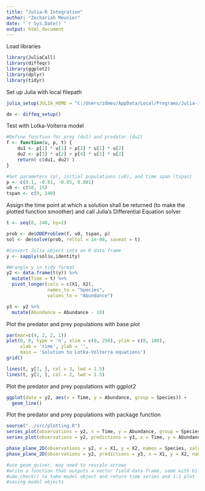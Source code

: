 ```yaml
---
title: "Julia-R Integration"
author: "Zechariah Meunier"
date: "`r Sys.Date()`"
output: html_document
---
```


Load libraries
```r
library(JuliaCall)
library(diffeqr)
library(ggplot2)
library(dplyr)
library(tidyr)
```

Set up Julia with local filepath
```r
julia_setup(JULIA_HOME = "C:/Users/zdmeu/AppData/Local/Programs/Julia-1.9.3/bin")

de <- diffeq_setup()
```

Test with Lotka-Volterra model
```r
#Define function for prey (du1) and predator (du2)
f <- function(u, p, t) {
    du1 <- p[1] * u[1] + p[2] * u[1] * u[2]
    du2 <- p[3] * u[2] + p[4] * u[1] * u[2]
    return( c(du1, du2) )
}

#Set parameters (p), initial populations (u0), and time span (tspan)
p <- c(0.1, -0.01, -0.05, 0.001)
u0 <- c(50, 15)
tspan <- c(0, 240)
```

Assign the time point at which a solution shall be returned (to make the plotted function smoother) and call Julia’s Differential Equation solver
```r
t <- seq(0, 240, by=2)

prob <- de$ODEProblem(f, u0, tspan, p)
sol <- de$solve(prob, reltol = 1e-08, saveat = t)

#Convert Julia object into an R data frame
y <- sapply(sol$u,identity)

#Wrangle y in tidy format
y2 <- data.frame(t(y)) %>%
  mutate(Time = t) %>%
  pivot_longer(cols = c(X1, X2),
               names_to = "Species",
               values_to = "Abundance")

y3 <- y2 %>%
  mutate(Abundance = Abundance - 10)
```

Plot the predator and prey populations with base plot
```r
par(mar=c(4, 2, 2, 1))
plot(0, 0, type = 'n', xlim = c(0, 250), ylim = c(0, 100),
     xlab = 'time', ylab = '',
     main = 'Solution to Lotka-Volterra equations')
grid()

lines(t, y[1, ], col = 3, lwd = 1.5)
lines(t, y[2, ], col = 2, lwd = 1.5)
```


Plot the predator and prey populations with ggplot2
```r
ggplot(data = y2, aes(x = Time, y = Abundance, group = Species)) +
  geom_line()
```

Plot the predator and prey populations with package function
```r
source("../src/plotting.R")
series_plot(observations = y2, x = Time, y = Abundance, group = Species)
series_plot(observations = y2, predictions = y3, x = Time, y = Abundance, group = Species)

phase_plane_2D(observations = y2, x = X1, y = X2, names = Species, values = Abundance)
phase_plane_2D(observations = y2, predictions = y3, x = X1, y = X2, names = Species, values = Abundance)

#use geom_quiver, may need to rescale arrows
#write a function that outputs a vector field data frame, same with bifurcation plots
#ude.check() to take model object and return time series and 1:1 plot
#saving model objects
```

